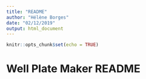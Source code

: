 ```yaml
---
title: "README"
author: "Hélène Borges"
date: "02/12/2019"
output: html_document
---
```


```r
knitr::opts_chunk$set(echo = TRUE)
```

# Well Plate Maker README
